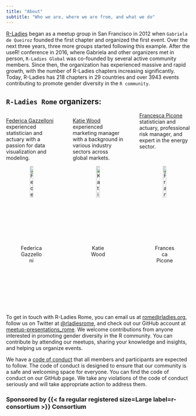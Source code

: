 ```yaml
---
title: "About"
subtitle: "Who we are, where we are from, and what we do"
---
```


[R-Ladies](https://rladies.org/) began as a meetup group in San Francisco in 2012 when `Gabriela de Queiroz` founded the first chapter and organized the first event. Over the next three years, three more groups started following this example. After the useR! conference in 2016, where Gabriela and other organizers met in person, `R-Ladies Global` was co-founded by several active community members. Since then, the organization has experienced massive and rapid growth, with the number of R-Ladies chapters increasing significantly. Today, R-Ladies has 218 chapters in 29 countries and over 3943 events contributing to promote gender diversity in the `R community`.

## `R-Ladies Rome` organizers:

::: columns
::: {.column width="33%"}
[Federica Gazzelloni](https://federicagazzelloni.netlify.app/) experienced statistician and actuary with a passion for data visualization and modeling.\n

<center>

![Federica Gazzelloni](images/organizers_picts/federicagazzelloni.png){width="40%"}

</center>
:::

::: {.column width="0.5%"}
:::

::: {.column width="33%"}
[Katie Wood](https://www.linkedin.com/in/katie-wood-omca%E2%84%A2-92060817/) experienced marketing manager with a background in various industry sectors across global markets.\n

<center>

![Katie Wood](images/organizers_picts/katiewood.png){width="40%"}

</center>
:::

::: {.column width="0.5%"}
:::

::: {.column width="33%"}
[Francesca Picone](https://www.linkedin.com/in/francesca-picone-481783175/) statistician and actuary, professional risk manager, and expert in the energy sector.<p><br> </p>
<center>
![Francesca Picone](images/organizers_picts/francescapicone.png){width="40%"}
</center>
:::
:::

To get in touch with R-Ladies Rome, you can email us at [rome\@rladies.org](mailto:rome@rladies.org){.email}, follow us on Twitter at [\@rladiesrome](https://twitter.com/RLadiesRome), and check out our GitHub account at [meetup-presentations_rome](https://www.meetup.com/rladies-rome/). We welcome contributions from anyone interested in promoting gender diversity in the R community. You can contribute by attending our meetups, sharing your knowledge and insights, and helping us organize events.

We have a [code of conduct](https://rladies.org/coc/) that all members and participants are expected to follow. The code of conduct is designed to ensure that our community is a safe and welcoming space for everyone. You can find the code of conduct on our GitHub page. We take any violations of the code of conduct seriously and will take appropriate action to address them.

### Sponsored by {{< fa regular registered size=Large label=r-consortium >}} **Consortium**

